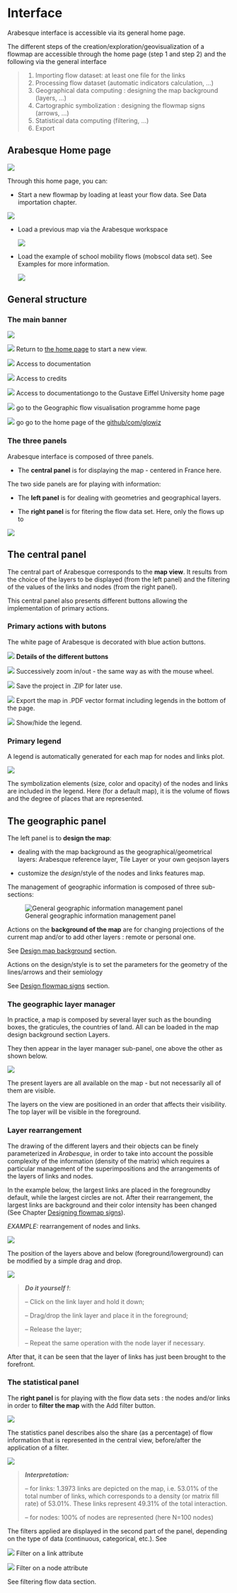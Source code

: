 # Interface

Arabesque interface is accessible via its general home page.

The different steps of the creation/exploration/geovisualization of a flowmap are accessible through the home page (step 1 and step 2) and the following via the general interface

> 1.  Importing flow dataset: at least one file for the links
> 2.  Processing flow dataset (automatic indicators calculation, ...)
> 3.  Geographical data computing : designing the map background (layers, ...)
> 4.  Cartographic symbolization : designing the flowmap signs (arrows, ...)
> 5.  Statistical data computing (filtering, ...)
> 6.  Export

## Arabesque Home page

![](images/Arabesque_homepage.png)

Through this home page, you can:

-   Start a new flowmap by loading at least your flow data. See Data importation chapter.

![](images/Arabesque_homepage_newmap.png)

-   Load a previous map via the Arabesque workspace

    ![](images/Arabesque_homepage_savemap.png)

-   Load the example of school mobility flows (mobscol data set). See Examples for more information.

    ![](images/Arabesque_homepage_sample.png)

## General structure

### The main banner

![](images/main_banner.png)

![](images/Buton_home.png) Return to [the home page](https://arabesque.univ-eiffel.fr/) to start a new view.

![](images/main_doc.png) Access to documentation

![](images/main_about.png) Access to credits

[![](images/main_univ-gustave-eiffel.PNG)](https://www.univ-gustave-eiffel.fr/) Access to documentationgo to the Gustave Eiffel University home page

[![](images/main_gflowiz_program.PNG)](https://geoflowiz.hypotheses.org/accueil/le-projet-gflowiz) go to the Geographic flow visualisation programme home page

[![](images/main_github-gflowiz.png)](https://github.com/gflowiz) go go to the home page of the [github/com/glowiz](https://github.com/gflowiz/arabesque-dev)

### The three panels

Arabesque interface is composed of three panels.

-   The **central panel** is for displaying the map - centered in France here.

The two side panels are for playing with information:

-   The **left panel** is for dealing with geometries and geographical layers.

-   The **right panel** is for fitering the flow data set. Here, only the flows up to

![](images/panels_arabesque.png)

## The central panel

The central part of Arabesque corresponds to the **map view**. It results from the choice of the layers to be displayed (from the left panel) and the filtering of the values of the links and nodes (from the right panel).

This central panel also presents different buttons allowing the implementation of primary actions.

### Primary actions with butons

The white page of Arabesque is decorated with blue action buttons.

![](images/central_panel_clear.png) **Details of the different buttons**

![](images/Buton_in_out.png) Successively zoom in/out - the same way as with the mouse wheel.

![](images/Buton_sauv.png) Save the project in .ZIP for later use.

![](images/Buton_export.png) Export the map in .PDF vector format including legends in the bottom of the page.

![](images/Buton_leg.png) Show/hide the legend.

### Primary legend

A legend is automatically generated for each map for nodes and links plot.

![](images/center_legend.png)

The symbolization elements (size, color and opacity) of the nodes and links are included in the legend. Here (for a default map), it is the volume of flows and the degree of places that are represented.

## The geographic panel

The left panel is to **design the map**:

-   dealing with the map background as the geographical/geometrical layers: Arabesque reference layer, Tile Layer or your own geojson layers

-   customize the *design*/style of the nodes and links features map.

The management of geographic information is composed of three sub-sections:

![General geographic information management panel](images/geom_panel.png)

Actions on the **background of the map** are for changing projections of the current map and/or to add other layers : remote or personal one.

See [Design map background](./Design-map-background.html) section.

Actions on the design/style is to set the parameters for the geometry of the lines/arrows and their semiology

See [Design flowmap signs](./Design-flowmap-signs.html) section.

### The geographic layer manager

In practice, a map is composed by several layer such as the bounding boxes, the graticules, the countries of land. All can be loaded in the map design background section Layers.

They then appear in the layer manager sub-panel, one above the other as shown below.

![](images/Types_layers.png)

The present layers are all available on the map - but not necessarily all of them are visible.

The layers on the view are positioned in an order that affects their visibility. The top layer will be visible in the foreground.

### Layer rearrangement

The drawing of the different layers and their objects can be finely parameterized in *Arabesque*, in order to take into account the possible complexity of the information (density of the matrix) which requires a particular management of the superimpositions and the arrangements of the layers of links and nodes.

In the example below, the largest links are placed in the foregroundby default, while the largest circles are not. After their rearrangement, the largest links are background and their color intensity has been changed (See Chapter [Designing flowmap signs](./Design-flowmap-signs.html)).

*EXAMPLE:* rearrangement of nodes and links.

![](images/Dispositions.png)

The position of the layers above and below (foreground/lowerground) can be modified by a simple drag and drop.

![](images/Layout_dragdrop.png)

> ***Do it yourself !***:
>
> -- Click on the link layer and hold it down;
>
> -- Drag/drop the link layer and place it in the foreground;
>
> -- Release the layer;
>
> -- Repeat the same operation with the node layer if necessary.

After that, it can be seen that the layer of links has just been brought to the forefront.

### The statistical panel

The **right panel** is for playing with the flow data sets : the nodes and/or links in order to **filter the map** with the Add filter button.

![](images/Add_filter.PNG)

The statistics panel describes also the share (as a percentage) of flow information that is represented in the central view, before/after the application of a filter.

![](images/Filter_statistics.png)

> ***Interpretation:***
>
> -- for links: 1.3973 links are depicted on the map, i.e. 53.01% of the total number of links, which corresponds to a density (or matrix fill rate) of 53.01%. These links represent 49.31% of the total interaction.
>
> -- for nodes: 100% of nodes are represented (here N=100 nodes)

The filters applied are displayed in the second part of the panel, depending on the type of data (continuous, categorical, etc.). See

![](images/icon_links_filtering.png) Filter on a link attribute

![](images/icon_nodes_filtering.png) Filter on a node attribute

See filtering flow data section.
